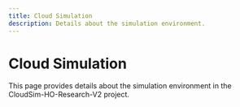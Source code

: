 ```yaml
---
title: Cloud Simulation
description: Details about the simulation environment.
---
```


# Cloud Simulation

This page provides details about the simulation environment in the CloudSim-HO-Research-V2 project.
